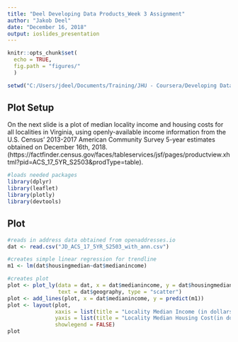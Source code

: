 ---
title: "Deel Developing Data Products_Week 3 Assignment"
author: "Jakob Deel"
date: "December 16, 2018"
output: ioslides_presentation
---

```{r setup, include=FALSE}
knitr::opts_chunk$set(
  echo = TRUE,
  fig.path = "figures/"
  )

setwd("C:/Users/jdeel/Documents/Training/JHU - Coursera/Developing Data Products")

```

## Plot Setup

On the next slide is a plot of median locality income and housing costs for all localities in Virginia, using openly-available income information from the U.S. Census' 2013-2017 American Community Survey 5-year estimates obtained on December 16th, 2018. (https://factfinder.census.gov/faces/tableservices/jsf/pages/productview.xhtml?pid=ACS_17_5YR_S2503&prodType=table).

```{r packages, include = FALSE}
#loads needed packages
library(dplyr)
library(leaflet)
library(plotly)
library(devtools)
```

## Plot
```{r plot, echo = FALSE}
#reads in address data obtained from openaddresses.io
dat <- read.csv("JD_ACS_17_5YR_S2503_with_ann.csv")

#creates simple linear regression for trendline
m1 <- lm(dat$housingmedian~dat$medianincome)

#creates plot
plot <- plot_ly(data = dat, x = dat$medianincome, y = dat$housingmedian, 
                text = dat$geography, type = "scatter")
plot <- add_lines(plot, x = dat$medianincome, y = predict(m1))
plot <- layout(plot, 
               xaxis = list(title = "Locality Median Income (in dollars)"),
               yaxis = list(title = "Locality Median Housing Cost(in dollars)"),
               showlegend = FALSE)
plot
```
